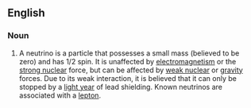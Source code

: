 ==English==
===Noun===
#A neutrino is a particle that possesses a small mass (believed to be zero) and has 1/2 spin.  It is unaffected by [[electromagnetism]] or the [[strong nuclear]] force, but can be affected by [[weak nuclear]] or [[gravity]] forces.  Due to its weak interaction, it is believed that it can only be stopped by a [[light year]] of lead shielding.  Known neutrinos are associated with a [[lepton]].